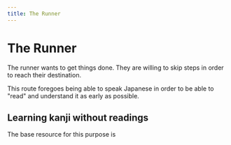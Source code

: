 ```yaml
---
title: The Runner
---
```


# The Runner

The runner wants to get things done. They are willing to skip steps in order to reach their destination.

This route foregoes being able to speak Japanese in order to be able to "read" and understand it as early as possible.

## Learning kanji without readings

The base resource for this purpose is 
